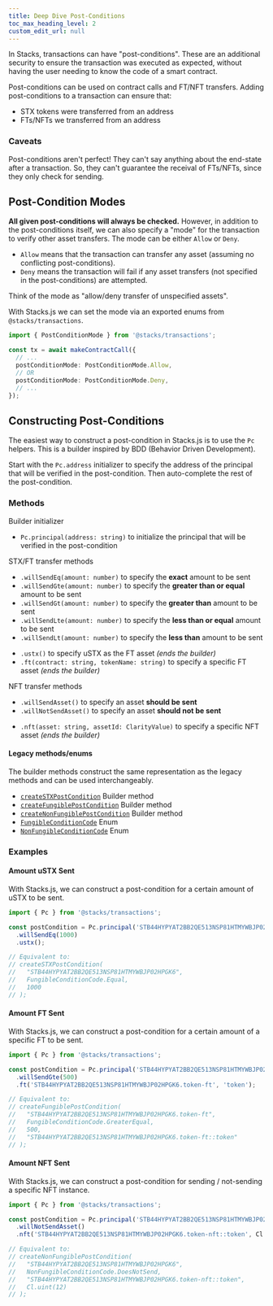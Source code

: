 ```yaml
---
title: Deep Dive Post-Conditions
toc_max_heading_level: 2
custom_edit_url: null
---
```


In Stacks, transactions can have "post-conditions".
These are an additional security to ensure the transaction was executed as expected, without having the user needing to know the code of a smart contract.

Post-conditions can be used on contract calls and FT/NFT transfers.
Adding post-conditions to a transaction can ensure that:

- STX tokens were transferred from an address
- FTs/NFTs we transferred from an address

### Caveats

Post-conditions aren't perfect!
They can't say anything about the end-state after a transaction.
So, they can't guarantee the receival of FTs/NFTs, since they only check for sending.

## Post-Condition Modes

**All given post-conditions will always be checked.**
However, in addition to the post-conditions itself, we can also specify a "mode" for the transaction to verify other asset transfers.
The mode can be either `Allow` or `Deny`.

- `Allow` means that the transaction can transfer any asset (assuming no conflicting post-conditions).
- `Deny` means the transaction will fail if any asset transfers (not specified in the post-conditions) are attempted.

Think of the mode as "allow/deny transfer of unspecified assets".

With Stacks.js we can set the mode via an exported enums from `@stacks/transactions`.

```ts
import { PostConditionMode } from '@stacks/transactions';

const tx = await makeContractCall({
  // ...
  postConditionMode: PostConditionMode.Allow,
  // OR
  postConditionMode: PostConditionMode.Deny,
  // ...
});
```

## Constructing Post-Conditions

The easiest way to construct a post-condition in Stacks.js is to use the `Pc` helpers.
This is a builder inspired by BDD (Behavior Driven Development).

Start with the `Pc.address` initializer to specify the address of the principal that will be verified in the post-condition.
Then auto-complete the rest of the post-condition.

### Methods

Builder initializer

- `Pc.principal(address: string)` to initialize the principal that will be verified in the post-condition

STX/FT transfer methods

- `.willSendEq(amount: number)` to specify the **exact** amount to be sent
- `.willSendGte(amount: number)` to specify the **greater than or equal** amount to be sent
- `.willSendGt(amount: number)` to specify the **greater than** amount to be sent
- `.willSendLte(amount: number)` to specify the **less than or equal** amount to be sent
- `.willSendLt(amount: number)` to specify the **less than** amount to be sent

* `.ustx()` to specify uSTX as the FT asset _(ends the builder)_
* `.ft(contract: string, tokenName: string)` to specify a specific FT asset _(ends the builder)_

NFT transfer methods

- `.willSendAsset()` to specify an asset **should be sent**
- `.willNotSendAsset()` to specify an asset **should not be sent**

* `.nft(asset: string, assetId: ClarityValue)` to specify a specific NFT asset _(ends the builder)_

#### Legacy methods/enums

The builder methods construct the same representation as the legacy methods and can be used interchangeably.

- [`createSTXPostCondition`](https://stacks.js.org/functions/_stacks_transactions.createSTXPostCondition) Builder method
- [`createFungiblePostCondition`](https://stacks.js.org/functions/_stacks_transactions.createFungiblePostCondition) Builder method
- [`createNonFungiblePostCondition`](https://stacks.js.org/functions/_stacks_transactions.createNonFungiblePostCondition) Builder method
- [`FungibleConditionCode`](https://stacks.js.org/enums/_stacks_transactions.FungibleConditionCode) Enum
- [`NonFungibleConditionCode`](https://stacks.js.org/enums/_stacks_transactions.NonFungibleConditionCode) Enum

### Examples

#### Amount uSTX Sent

With Stacks.js, we can construct a post-condition for a certain amount of uSTX to be sent.

```ts
import { Pc } from '@stacks/transactions';

const postCondition = Pc.principal('STB44HYPYAT2BB2QE513NSP81HTMYWBJP02HPGK6')
  .willSendEq(1000)
  .ustx();

// Equivalent to:
// createSTXPostCondition(
//   "STB44HYPYAT2BB2QE513NSP81HTMYWBJP02HPGK6",
//   FungibleConditionCode.Equal,
//   1000
// );
```

#### Amount FT Sent

With Stacks.js, we can construct a post-condition for a certain amount of a specific FT to be sent.

```ts
import { Pc } from '@stacks/transactions';

const postCondition = Pc.principal('STB44HYPYAT2BB2QE513NSP81HTMYWBJP02HPGK6.token-ft')
  .willSendGte(500)
  .ft('STB44HYPYAT2BB2QE513NSP81HTMYWBJP02HPGK6.token-ft', 'token');

// Equivalent to:
// createFungiblePostCondition(
//   "STB44HYPYAT2BB2QE513NSP81HTMYWBJP02HPGK6.token-ft",
//   FungibleConditionCode.GreaterEqual,
//   500,
//   "STB44HYPYAT2BB2QE513NSP81HTMYWBJP02HPGK6.token-ft::token"
// );
```

#### Amount NFT Sent

With Stacks.js, we can construct a post-condition for sending / not-sending a specific NFT instance.

```ts
import { Pc } from '@stacks/transactions';

const postCondition = Pc.principal('STB44HYPYAT2BB2QE513NSP81HTMYWBJP02HPGK6')
  .willNotSendAsset()
  .nft('STB44HYPYAT2BB2QE513NSP81HTMYWBJP02HPGK6.token-nft::token', Cl.uint(12));

// Equivalent to:
// createNonFungiblePostCondition(
//   "STB44HYPYAT2BB2QE513NSP81HTMYWBJP02HPGK6",
//   NonFungibleConditionCode.DoesNotSend,
//   "STB44HYPYAT2BB2QE513NSP81HTMYWBJP02HPGK6.token-nft::token",
//   Cl.uint(12)
// );
```
